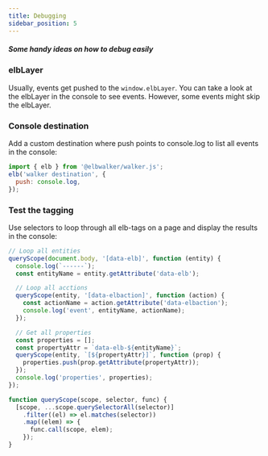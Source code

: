 ```yaml
---
title: Debugging
sidebar_position: 5
---
```


##### Some handy ideas on how to debug easily

### elbLayer

Usually, events get pushed to the `window.elbLayer`. You can take a look at the
elbLayer in the console to see events. However, some events might skip the
elbLayer.

### Console destination

Add a custom destination where push points to console.log to list all events in
the console:

```js
import { elb } from '@elbwalker/walker.js';
elb('walker destination', {
  push: console.log,
});
```

### Test the tagging

Use selectors to loop through all elb-tags on a page and display the results in
the console:

```js
// Loop all entities
queryScope(document.body, '[data-elb]', function (entity) {
  console.log(`------`);
  const entityName = entity.getAttribute('data-elb');

  // Loop all acctions
  queryScope(entity, '[data-elbaction]', function (action) {
    const actionName = action.getAttribute('data-elbaction');
    console.log('event', entityName, actionName);
  });

  // Get all properties
  const properties = [];
  const propertyAttr = `data-elb-${entityName}`;
  queryScope(entity, `[${propertyAttr}]`, function (prop) {
    properties.push(prop.getAttribute(propertyAttr));
  });
  console.log('properties', properties);
});

function queryScope(scope, selector, func) {
  [scope, ...scope.querySelectorAll(selector)]
    .filter((el) => el.matches(selector))
    .map((elem) => {
      func.call(scope, elem);
    });
}
```
